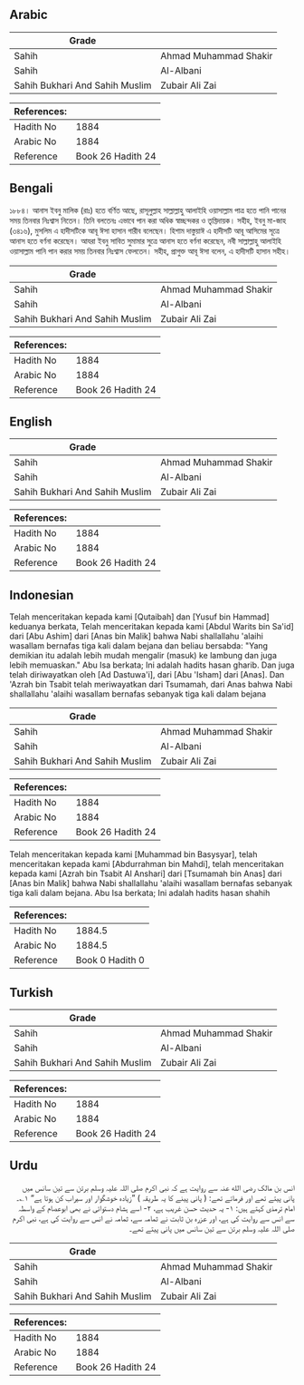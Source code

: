 ## Arabic


<div dir="rtl" lang="ar" style={{fontSize:'larger',backgroundColor:'#f8f9fa',padding:20}}>

</div>
<div style={{backgroundColor:'#f8f9fa',padding:20, marginBottom: 10}}><table> <thead> <tr> <th>Grade</th> <th></th> </tr> </thead> <tbody> <tr><td>Sahih</td><td>Ahmad Muhammad Shakir</td></tr><tr><td>Sahih</td><td>Al-Albani</td></tr><tr><td>Sahih Bukhari And Sahih Muslim</td><td>Zubair Ali Zai</td></tr></tbody></table><table> <thead> <tr> <th>References:</th> <th></th> </tr> </thead> <tbody><tr><td>Hadith No</td><td>1884</td></tr><tr><td>Arabic No</td><td>1884</td></tr><tr><td>Reference</td><td>Book 26 Hadith 24</td></tr></tbody></table></div>

## Bengali


<div dir="ltr" lang="bn" style={{fontSize:'larger',backgroundColor:'#f8f9fa',padding:20}}>
১৮৮৪। আনাস ইবনু মালিক (রাঃ) হতে বর্ণিত আছে, রাসূলুল্লাহ সাল্লাল্লাহু আলাইহি ওয়াসাল্লাম পাত্র হতে পানি পানের সময় তিনবার নিঃশ্বাস নিতেন। তিনি বলতেনঃ এভাবে পান করা অধিক স্বাচ্ছন্দকর ও তৃপ্তিদায়ক। সহীহ, ইবনু মা-জাহ (৩৪১৬), মুসলিম এ হাদীসটিকে আবূ ঈসা হাসান গারীব বলেছেন। হিশাম দাস্তুয়াঈ এ হাদীসটি আবূ আসিমের সূত্রে আনাস হতে বর্ণনা করেছেন। আযরা ইবনু সাবিত সুমামার সুত্রে আনাস হতে বর্ণনা করেছেন, নবী সাল্লাল্লাহু আলাইহি ওয়াসাল্লাম পানি পান করার সময় তিনবার নিঃশ্বাস ফেলতেন। সহীহ, প্রাগুক্ত আবূ ঈসা বলেন, এ হাদীসটি হাসান সহীহ।
</div>
<div style={{backgroundColor:'#f8f9fa',padding:20, marginBottom: 10}}><table> <thead> <tr> <th>Grade</th> <th></th> </tr> </thead> <tbody> <tr><td>Sahih</td><td>Ahmad Muhammad Shakir</td></tr><tr><td>Sahih</td><td>Al-Albani</td></tr><tr><td>Sahih Bukhari And Sahih Muslim</td><td>Zubair Ali Zai</td></tr></tbody></table><table> <thead> <tr> <th>References:</th> <th></th> </tr> </thead> <tbody><tr><td>Hadith No</td><td>1884</td></tr><tr><td>Arabic No</td><td>1884</td></tr><tr><td>Reference</td><td>Book 26 Hadith 24</td></tr></tbody></table></div>

## English


<div dir="ltr" lang="en" style={{fontSize:'larger',backgroundColor:'#f8f9fa',padding:20}}>

</div>
<div style={{backgroundColor:'#f8f9fa',padding:20, marginBottom: 10}}><table> <thead> <tr> <th>Grade</th> <th></th> </tr> </thead> <tbody> <tr><td>Sahih</td><td>Ahmad Muhammad Shakir</td></tr><tr><td>Sahih</td><td>Al-Albani</td></tr><tr><td>Sahih Bukhari And Sahih Muslim</td><td>Zubair Ali Zai</td></tr></tbody></table><table> <thead> <tr> <th>References:</th> <th></th> </tr> </thead> <tbody><tr><td>Hadith No</td><td>1884</td></tr><tr><td>Arabic No</td><td>1884</td></tr><tr><td>Reference</td><td>Book 26 Hadith 24</td></tr></tbody></table></div>

## Indonesian


<div dir="ltr" lang="id" style={{fontSize:'larger',backgroundColor:'#f8f9fa',padding:20}}>
Telah menceritakan kepada kami [Qutaibah] dan [Yusuf bin Hammad] keduanya berkata, Telah menceritakan kepada kami [Abdul Warits bin Sa'id] dari [Abu Ashim] dari [Anas bin Malik] bahwa Nabi shallallahu 'alaihi wasallam bernafas tiga kali dalam bejana dan beliau bersabda: "Yang demikian itu adalah lebih mudah mengalir (masuk) ke lambung dan juga lebih memuaskan." Abu Isa berkata; Ini adalah hadits hasan gharib. Dan juga telah diriwayatkan oleh [Ad Dastuwa'i], dari [Abu 'Isham] dari [Anas]. Dan 'Azrah bin Tsabit telah meriwayatkan dari Tsumamah, dari Anas bahwa Nabi shallallahu 'alaihi wasallam bernafas sebanyak tiga kali dalam bejana
</div>
<div style={{backgroundColor:'#f8f9fa',padding:20, marginBottom: 10}}><table> <thead> <tr> <th>Grade</th> <th></th> </tr> </thead> <tbody> <tr><td>Sahih</td><td>Ahmad Muhammad Shakir</td></tr><tr><td>Sahih</td><td>Al-Albani</td></tr><tr><td>Sahih Bukhari And Sahih Muslim</td><td>Zubair Ali Zai</td></tr></tbody></table><table> <thead> <tr> <th>References:</th> <th></th> </tr> </thead> <tbody><tr><td>Hadith No</td><td>1884</td></tr><tr><td>Arabic No</td><td>1884</td></tr><tr><td>Reference</td><td>Book 26 Hadith 24</td></tr></tbody></table></div>


<div dir="ltr" lang="id" style={{fontSize:'larger',backgroundColor:'#f8f9fa',padding:20}}>
Telah menceritakan kepada kami [Muhammad bin Basysyar], telah menceritakan kepada kami [Abdurrahman bin Mahdi], telah menceritakan kepada kami [Azrah bin Tsabit Al Anshari] dari [Tsumamah bin Anas] dari [Anas bin Malik] bahwa Nabi shallallahu 'alaihi wasallam bernafas sebanyak tiga kali dalam bejana. Abu Isa berkata; Ini adalah hadits hasan shahih
</div>
<div style={{backgroundColor:'#f8f9fa',padding:20, marginBottom: 10}}><table> <thead> <tr> <th>References:</th> <th></th> </tr> </thead> <tbody><tr><td>Hadith No</td><td>1884.5</td></tr><tr><td>Arabic No</td><td>1884.5</td></tr><tr><td>Reference</td><td>Book 0 Hadith 0</td></tr></tbody></table></div>

## Turkish


<div dir="ltr" lang="tr" style={{fontSize:'larger',backgroundColor:'#f8f9fa',padding:20}}>

</div>
<div style={{backgroundColor:'#f8f9fa',padding:20, marginBottom: 10}}><table> <thead> <tr> <th>Grade</th> <th></th> </tr> </thead> <tbody> <tr><td>Sahih</td><td>Ahmad Muhammad Shakir</td></tr><tr><td>Sahih</td><td>Al-Albani</td></tr><tr><td>Sahih Bukhari And Sahih Muslim</td><td>Zubair Ali Zai</td></tr></tbody></table><table> <thead> <tr> <th>References:</th> <th></th> </tr> </thead> <tbody><tr><td>Hadith No</td><td>1884</td></tr><tr><td>Arabic No</td><td>1884</td></tr><tr><td>Reference</td><td>Book 26 Hadith 24</td></tr></tbody></table></div>

## Urdu


<div dir="rtl" lang="ur" style={{fontSize:'larger',backgroundColor:'#f8f9fa',padding:20}}>
انس بن مالک رضی الله عنہ سے روایت ہے کہ نبی اکرم صلی اللہ علیہ وسلم برتن سے تین سانس میں پانی پیتے تھے اور فرماتے تھے: ( پانی پینے کا یہ طریقہ ) ”زیادہ خوشگوار اور سیراب کن ہوتا ہے“ ۱؎۔ امام ترمذی کہتے ہیں: ۱- یہ حدیث حسن غریب ہے، ۲- اسے ہشام دستوائی نے بھی ابوعصام کے واسطہ سے انس سے روایت کی ہے، اور عزرہ بن ثابت نے ثمامہ سے، ثمامہ نے انس سے روایت کی ہے، نبی اکرم صلی اللہ علیہ وسلم برتن سے تین سانس میں پانی پیتے تھے۔
</div>
<div style={{backgroundColor:'#f8f9fa',padding:20, marginBottom: 10}}><table> <thead> <tr> <th>Grade</th> <th></th> </tr> </thead> <tbody> <tr><td>Sahih</td><td>Ahmad Muhammad Shakir</td></tr><tr><td>Sahih</td><td>Al-Albani</td></tr><tr><td>Sahih Bukhari And Sahih Muslim</td><td>Zubair Ali Zai</td></tr></tbody></table><table> <thead> <tr> <th>References:</th> <th></th> </tr> </thead> <tbody><tr><td>Hadith No</td><td>1884</td></tr><tr><td>Arabic No</td><td>1884</td></tr><tr><td>Reference</td><td>Book 26 Hadith 24</td></tr></tbody></table></div>